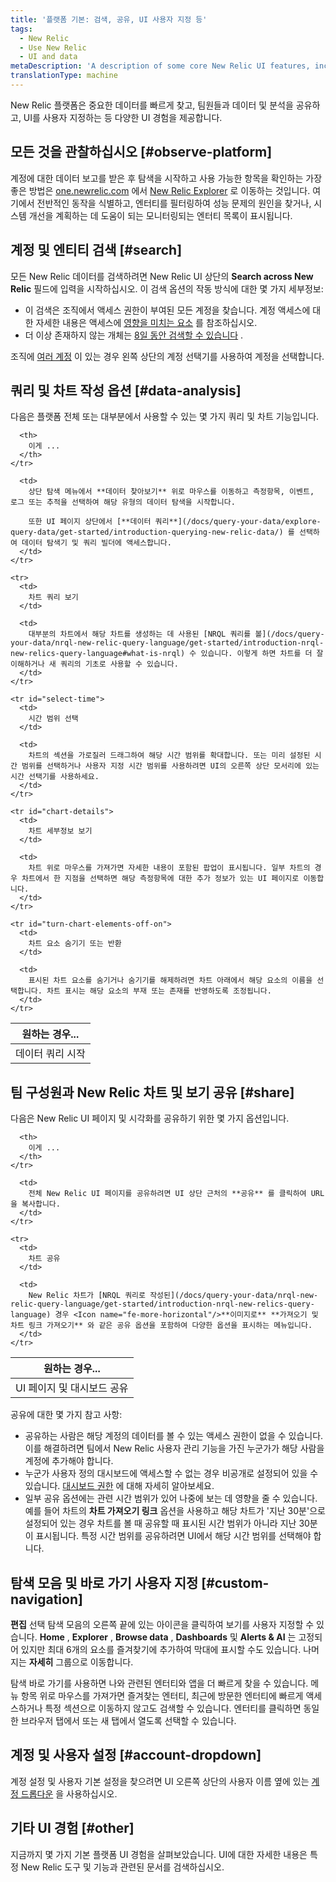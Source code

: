 ```yaml
---
title: '플랫폼 기본: 검색, 공유, UI 사용자 지정 등'
tags:
  - New Relic
  - Use New Relic
  - UI and data
metaDescription: 'A description of some core New Relic UI features, including chart features, search features, sharing options, account selection, and more.'
translationType: machine
---
```


New Relic 플랫폼은 중요한 데이터를 빠르게 찾고, 팀원들과 데이터 및 분석을 공유하고, UI를 사용자 지정하는 등 다양한 UI 경험을 제공합니다.

## 모든 것을 관찰하십시오 [#observe-platform]

계정에 대한 데이터 보고를 받은 후 탐색을 시작하고 사용 가능한 항목을 확인하는 가장 좋은 방법은 [one.newrelic.com](https://one.newrelic.com) 에서 [New Relic Explorer](/docs/new-relic-one/use-new-relic-one/core-concepts/entity-explorer-view-performance-across-apps-services-hosts) 로 이동하는 것입니다. 여기에서 전반적인 동작을 식별하고, 엔터티를 필터링하여 성능 문제의 원인을 찾거나, 시스템 개선을 계획하는 데 도움이 되는 모니터링되는 엔터티 목록이 표시됩니다.

## 계정 및 엔티티 검색 [#search]

모든 New Relic 데이터를 검색하려면 New Relic UI 상단의 **Search across New Relic** 필드에 입력을 시작하십시오. 이 검색 옵션의 작동 방식에 대한 몇 가지 세부정보:

* 이 검색은 조직에서 액세스 권한이 부여된 모든 계정을 찾습니다. 계정 액세스에 대한 자세한 내용은 액세스에 [영향을 미치는 요소](/docs/accounts/accounts-billing/general-account-settings/factors-affecting-access-features-data) 를 참조하십시오.
* 더 이상 존재하지 않는 개체는 [8일 동안 검색할 수 있습니다](/docs/new-relic-one-entity-explorer#data-retention) .

조직에 [여러 계정](/docs/accounts/accounts-billing/general-account-settings/factors-affecting-access-features-data) 이 있는 경우 왼쪽 상단의 계정 선택기를 사용하여 계정을 선택합니다.

## 쿼리 및 차트 작성 옵션 [#data-analysis]

다음은 플랫폼 전체 또는 대부분에서 사용할 수 있는 몇 가지 쿼리 및 차트 기능입니다.

<table>
  <thead>
    <tr>
      <th width={250}>
        원하는 경우...
      </th>

      <th>
        이게 ...
      </th>
    </tr>
  </thead>

  <tbody>
    <tr>
      <td>
        데이터 쿼리 시작
      </td>

      <td>
        상단 탐색 메뉴에서 **데이터 찾아보기** 위로 마우스를 이동하고 측정항목, 이벤트, 로그 또는 추적을 선택하여 해당 유형의 데이터 탐색을 시작합니다.

        또한 UI 페이지 상단에서 [**데이터 쿼리**](/docs/query-your-data/explore-query-data/get-started/introduction-querying-new-relic-data/) 를 선택하여 데이터 탐색기 및 쿼리 빌더에 액세스합니다.
      </td>
    </tr>

    <tr>
      <td>
        차트 쿼리 보기
      </td>

      <td>
        대부분의 차트에서 해당 차트를 생성하는 데 사용된 [NRQL 쿼리를 볼](/docs/query-your-data/nrql-new-relic-query-language/get-started/introduction-nrql-new-relics-query-language#what-is-nrql) 수 있습니다. 이렇게 하면 차트를 더 잘 이해하거나 새 쿼리의 기초로 사용할 수 있습니다.
      </td>
    </tr>

    <tr id="select-time">
      <td>
        시간 범위 선택
      </td>

      <td>
        차트의 섹션을 가로질러 드래그하여 해당 시간 범위를 확대합니다. 또는 미리 설정된 시간 범위를 선택하거나 사용자 지정 시간 범위를 사용하려면 UI의 오른쪽 상단 모서리에 있는 시간 선택기를 사용하세요.
      </td>
    </tr>

    <tr id="chart-details">
      <td>
        차트 세부정보 보기
      </td>

      <td>
        차트 위로 마우스를 가져가면 자세한 내용이 포함된 팝업이 표시됩니다. 일부 차트의 경우 차트에서 한 지점을 선택하면 해당 측정항목에 대한 추가 정보가 있는 UI 페이지로 이동합니다.
      </td>
    </tr>

    <tr id="turn-chart-elements-off-on">
      <td>
        차트 요소 숨기기 또는 반환
      </td>

      <td>
        표시된 차트 요소를 숨기거나 숨기기를 해제하려면 차트 아래에서 해당 요소의 이름을 선택합니다. 차트 표시는 해당 요소의 부재 또는 존재를 반영하도록 조정됩니다.
      </td>
    </tr>
  </tbody>
</table>

## 팀 구성원과 New Relic 차트 및 보기 공유 [#share]

다음은 New Relic UI 페이지 및 시각화를 공유하기 위한 몇 가지 옵션입니다.

<table>
  <thead>
    <tr>
      <th width={250}>
        원하는 경우...
      </th>

      <th>
        이게 ...
      </th>
    </tr>
  </thead>

  <tbody>
    <tr>
      <td id="permalink">
        UI 페이지 및 대시보드 공유
      </td>

      <td>
        전체 New Relic UI 페이지를 공유하려면 UI 상단 근처의 **공유** 를 클릭하여 URL을 복사합니다.
      </td>
    </tr>

    <tr>
      <td>
        차트 공유
      </td>

      <td>
        New Relic 차트가 [NRQL 쿼리로 작성된](/docs/query-your-data/nrql-new-relic-query-language/get-started/introduction-nrql-new-relics-query-language) 경우 <Icon name="fe-more-horizontal"/>**이미지로** **가져오기 및 차트 링크 가져오기** 와 같은 공유 옵션을 포함하여 다양한 옵션을 표시하는 메뉴입니다.
      </td>
    </tr>
  </tbody>
</table>

공유에 대한 몇 가지 참고 사항:

* 공유하는 사람은 해당 계정의 데이터를 볼 수 있는 액세스 권한이 없을 수 있습니다. 이를 해결하려면 팀에서 New Relic 사용자 관리 기능을 가진 누군가가 해당 사람을 계정에 추가해야 합니다.
* 누군가 사용자 정의 대시보드에 액세스할 수 없는 경우 비공개로 설정되어 있을 수 있습니다. [대시보드 권한](/docs/query-your-data/explore-query-data/dashboards/introduction-dashboards#dashboards-permissions) 에 대해 자세히 알아보세요.
* 일부 공유 옵션에는 관련 시간 범위가 있어 나중에 보는 데 영향을 줄 수 있습니다. 예를 들어 차트의 **차트 가져오기 링크** 옵션을 사용하고 해당 차트가 '지난 30분'으로 설정되어 있는 경우 차트를 볼 때 공유할 때 표시된 시간 범위가 아니라 지난 30분이 표시됩니다. 특정 시간 범위를 공유하려면 UI에서 해당 시간 범위를 선택해야 합니다.

## 탐색 모음 및 바로 가기 사용자 지정 [#custom-navigation]

**편집** 선택 <Icon name="fe-edit-2"/>탐색 모음의 오른쪽 끝에 있는 아이콘을 클릭하여 보기를 사용자 지정할 수 있습니다. **Home** , **Explorer** , **Browse data** , **Dashboards** 및 **Alerts & AI** 는 고정되어 있지만 최대 6개의 요소를 즐겨찾기에 추가하여 막대에 표시할 수도 있습니다. 나머지는 **자세히** 그룹으로 이동합니다.

탐색 바로 가기를 사용하면 나와 관련된 엔터티와 앱을 더 빠르게 찾을 수 있습니다. 메뉴 항목 위로 마우스를 가져가면 즐겨찾는 엔터티, 최근에 방문한 엔터티에 빠르게 액세스하거나 특정 섹션으로 이동하지 않고도 검색할 수 있습니다. 엔터티를 클릭하면 동일한 브라우저 탭에서 또는 새 탭에서 열도록 선택할 수 있습니다.

## 계정 및 사용자 설정 [#account-dropdown]

계정 설정 및 사용자 기본 설정을 찾으려면 UI 오른쪽 상단의 사용자 이름 옆에 있는 [계정 드롭다운](/docs/using-new-relic/welcome-new-relic/get-started/glossary#account-dropdown) 을 사용하십시오.

## 기타 UI 경험 [#other]

지금까지 몇 가지 기본 플랫폼 UI 경험을 살펴보았습니다. UI에 대한 자세한 내용은 특정 New Relic 도구 및 기능과 관련된 문서를 검색하십시오.